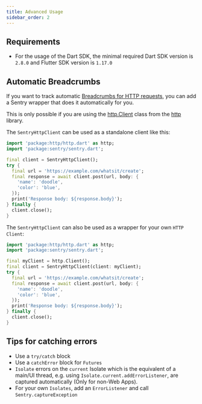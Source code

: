 ```yaml
---
title: Advanced Usage
sidebar_order: 2
---
```


## Requirements

- For the usage of the Dart SDK, the minimal required Dart SDK version is `2.8.0` and Flutter SDK version is `1.17.0`

## Automatic Breadcrumbs

If you want to track automatic [Breadcrumbs for HTTP requests](https://develop.sentry.dev/sdk/event-payloads/breadcrumbs/#breadcrumb-types), you can add a Sentry wrapper that does it automatically for you.

This is only possible if you are using the [http.Client](https://pub.dev/documentation/http/latest/http/Client-class.html) class from the [http](https://pub.dev/packages/http) library.

The `SentryHttpClient` can be used as a standalone client like this:

```dart
import 'package:http/http.dart' as http;
import 'package:sentry/sentry.dart';

final client = SentryHttpClient();
try {
  final url = 'https://example.com/whatsit/create';
  final response = await client.post(url, body: {
    'name': 'doodle',
    'color': 'blue',
  });
  print('Response body: ${response.body}');
} finally {
  client.close();
}
```

The `SentryHttpClient` can also be used as a wrapper for your own `HTTP Client`:

```dart
import 'package:http/http.dart' as http;
import 'package:sentry/sentry.dart';

final myClient = http.Client();
final client = SentryHttpClient(client: myClient);
try {
  final url = 'https://example.com/whatsit/create';
  final response = await client.post(url, body: {
    'name': 'doodle',
    'color': 'blue',
  });
  print('Response body: ${response.body}');
} finally {
  client.close();
}
```

## Tips for catching errors

- Use a `try/catch` block
- Use a `catchError` block for `Futures`
- `Isolate` errors on the `current` Isolate which is the equivalent of a main/UI thread, e.g. using `Isolate.current.addErrorListener`, are captured automatically (Only for non-Web Apps).
- For your own `Isolates`, add an `ErrorListener` and call `Sentry.captureException`
